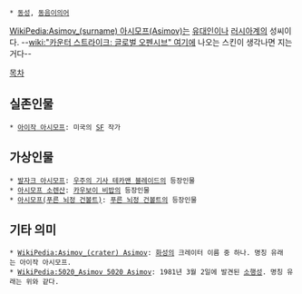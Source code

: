  * [[동성]], [[동음이의어]]

[[WikiPedia:Asimov_(surname) 아시모프(Asimov)]]는 [[유대인]]이나 [[러시아]]계의 성씨이다.
--[[wiki:"카운터 스트라이크: 글로벌 오펜시브" 여기]]에 나오는 스킨이 생각나면 지는 거다--

[[목차]]
== 실존인물 ==
 * [[아이작 아시모프]]: 미국의 [[Science Fiction|SF]] 작가

== 가상인물 ==
 * [[발자크 아시모프]]: [[우주의 기사 테카맨 블레이드]]의 등장인물
 * [[아시모프 소렌산]]: [[카우보이 비밥]]의 등장인물
 * [[아시모프(푸른 뇌정 건볼트)]]: [[푸른 뇌정 건볼트]]의 등장인물

== 기타 의미 ==
 * [[WikiPedia:Asimov_(crater) Asimov]]: [[화성]]의 크레이터 이름 중 하나. 명칭 유래는 아이작 아시모프.
 * [[WikiPedia:5020_Asimov 5020 Asimov]]: 1981년 3월 2일에 발견된 [[소행성]]. 명칭 유래는 위와 같다.
